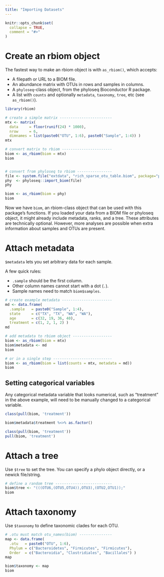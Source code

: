 ```yaml
---
title: "Importing Datasets"
---
```


```r
knitr::opts_chunk$set(
  collapse = TRUE,
  comment = "#>"
)
```



# Create an rbiom object

The fastest way to make an rbiom object is with `as_rbiom()`, which accepts:

* A filepath or URL to a BIOM file.
* An abundance matrix with OTUs in rows and samples in columns.
* A `phyloseq`-class object, from the phyloseq Bioconductor R package.
* A list with `counts` and optionally `metadata`, `taxonomy`, `tree`, etc (see `as_rbiom()`).


```r
library(rbiom)

# create a simple matrix ------------------------
mtx <- matrix(
  data     = floor(runif(24) * 1000), 
  nrow     = 6, 
  dimnames = list(paste0("OTU", 1:6), paste0("Sample", 1:4)) )
mtx

# convert matrix to rbiom -----------------------
biom <- as_rbiom(biom = mtx)
biom


# convert from phyloseq to rbiom ----------------
file <- system.file("extdata", "rich_sparse_otu_table.biom", package="phyloseq")
phy  <- phyloseq::import_biom(file)
phy

biom <- as_rbiom(biom = phy)
biom
```


Now we have `biom`, an rbiom-class object that can be used with this package's functions. If you loaded your data from a BIOM file or phyloseq object, it might already include metadata, ranks, and a tree. These attributes are technically optional. However, more analyses are possible when extra information about samples and OTUs are present.




# Attach metadata

`$metadata` lets you set arbitrary data for each sample.

A few quick rules:

* `.sample` should be the first column.
* Other column names cannot start with a dot (`.`).
* Sample names need to match `biom$samples`.


```r
# create example metadata -----------------------
md <- data.frame(
  .sample   = paste0("Sample", 1:4),
  state     = c("TX", "TX", "WA", "WA"),
  age       = c(32, 19, 36, 40),
  treatment = c(1, 2, 1, 2) )
md

# add metadata to rbiom object ------------------
biom <- as_rbiom(biom = mtx)
biom$metadata <- md
biom

# or in a single step ---------------------------
biom <- as_rbiom(biom = list(counts = mtx, metadata = md))
biom
```


## Setting categorical variables

Any categorical metadata variable that looks numerical, such as "treatment" in the above example, will need to be manually changed to a categorical variable.


```r
class(pull(biom, 'treatment'))

biom$metadata$treatment %<>% as.factor()

class(pull(biom, 'treatment'))
pull(biom, 'treatment')
```



# Attach a tree

Use `$tree` to set the tree. You can specify a phylo object directly, or a newick file/string.


```r
# define a random tree --------------------------
biom$tree <- "(((OTU6,(OTU5,OTU4)),OTU3),(OTU2,OTU1));"
biom
```




# Attach taxonomy

Use `$taxonomy` to define taxonomic clades for each OTU.


```r
# .otu must match otu_names(biom) ---------------
map <- data.frame(
  .otu   = paste0("OTU", 1:6),
  Phylum = c("Bacteroidetes", "Firmicutes", "Firmicutes"),
  Order  = c("Bacteroidia", "Clostridiales", "Bacillales") )
map

biom$taxonomy <- map
biom
```
